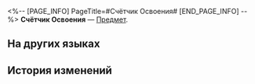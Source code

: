 <%-- [PAGE_INFO]
PageTitle=#Счётчик Освоения#
[END_PAGE_INFO] --%>
{{Предмет Инфобокс
|id          = 24
|Изображение = Предмет Счётчик Освоения.png
|Тип         = 
|Инвентарь   = 
|Редкость    = 5
|Эффект      = 
|Описание    = Навсегда добавляет 1 очко техники.
}}
{{Описание|Реликвия Безымянного. Предмет, который мог бы быть карманными часами или компасом.<br />Говорят, что первой порвалась цепь. Случилось это внезапно во время гиперпрыжка - звенья разлетелись повсюду.<br />Затем задняя крышка. Свинцовая пуля почти развалила её на части.<br />И наконец за долгие годы отметки на циферблате истёрлись так, что стали почти незаметны.<br />Предмет этот ломался сотни раз, и столько же раз его чинили. Теперь уж не различить прежней формы, и только остановившиеся острые стрелки указывают вперёд.<br /><br />''Возьми, Легворк. Теперь это твоё... И не останавливайся...''}}
'''Счётчик Освоения''' — [[Предмет]].

==На других языках==
{{На других языках
|en   = Trailblaze Timer
|zhs  = 开拓进行时
|zht  = 開拓進行時
|ja   = 開拓進行計
|ko   = 개척 진행 장치
|es   = Trazascopio
|fr   = Chronomètre de Pionnier
|ru   = Счётчик Освоения
|th   = Trailblaze Timer
|vi   = Khai Phá Thì Tiếp Diễn
|de   = Trailblaze-o-scope
|id   = Trailblaze Timer
|pt   = Cronômetro do Desbravamento
}}

==История изменений==
{{История изменений|3.5}}